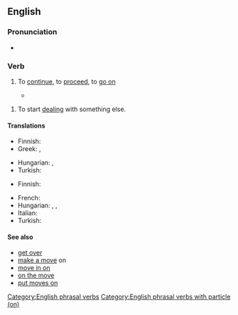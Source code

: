 ==English==

===Pronunciation===
* {{audio|en|En-au-move on.ogg|Audio (AU)}}

===Verb===
{{en-verb|*}}

# {{lb|en|idiomatic|intransitive}} To [[continue]], to [[proceed]], to [[go on]]
#: {{ux|en|After spending the night resting in an abandoned church, the group decided to '''move on''' in their quest.}}
#* {{quote-journal|en|date=2020 December 2|author=Paul Bigland|title=My weirdest and wackiest Rover yet|journal=Rail|page=67|text='''Moving on''' again, I catch another GWR Class 802 bound for Oxford via the Cotswold Line.}}

# {{lb|en|idiomatic|intransitive}} To start [[deal]]ing with something else.
#: {{ux|en|The best revenge is always to just happily '''move on''' and let karma do the rest.}}

====Translations====
{{trans-top|to leave somewhere for another place}}
* Finnish: {{t+|fi|jatkaa}}
* Greek: {{t+|el|προχωρώ}}, {{t+|el|συνεχίζω}}
{{trans-mid}}
* Hungarian: {{t|hu|továbbmegy}}, {{t|hu|továbbhalad}}
* Turkish: {{t|tr|ayrılmak, başka yere gitmek}}
{{trans-bottom}}

{{trans-top|to start dealing with something else}}
* Finnish: {{t|fi|[[siirtyä]] [[eteenpäin]]}}
{{trans-mid}}
* French: {{t+|fr|passer à autre chose}}
* Hungarian: {{t|hu|továbblép}}, {{t+|hu|lapoz}}, {{t+|hu|áttér}}
* Italian: {{t|it|passare oltre}}
* Turkish: {{t|tr|başka konuya geçmek}}
{{trans-bottom}}

====See also====
* [[get over]]
* [[make a move]] on
* [[move in on]]
* [[on the move]]
* [[put moves on]]

[[Category:English phrasal verbs]]
[[Category:English phrasal verbs with particle (on)]]